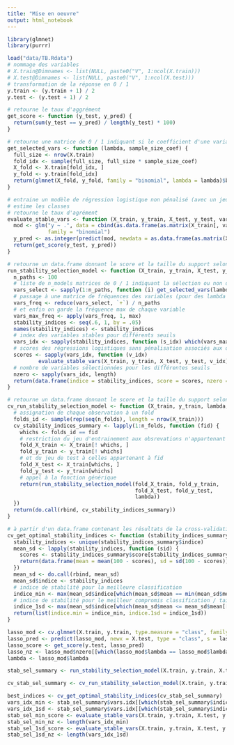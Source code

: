 ```yaml
---
title: "Mise en oeuvre"
output: html_notebook
---
```


```r
library(glmnet)
library(purrr)
```

```r
load("data/TB.Rdata")
# nommage des variables
# X.train@Dimnames <- list(NULL, paste0("V", 1:ncol(X.train)))
# X.test@Dimnames <- list(NULL, paste0("V", 1:ncol(X.test)))
# transformation de la réponse en 0 / 1
y.train <- (y.train + 1) / 2
y.test <- (y.test + 1) / 2
```

```r
# retourne le taux d'aggrément
get_score <- function (y_test, y_pred) {
  return(sum(y_test == y_pred) / length(y_test) * 100)
}
```

```r
# retourne une matrice de 0 / 1 indiquant si le coefficient d'une variable est strictement positif pour un lambda donné
get_selected_vars <- function (lambda, sample_size_coef) {
  full_size <- nrow(X.train)
  fold_idx <- sample(full_size, full_size * sample_size_coef)
  X_fold <- X.train[fold_idx, ]
  y_fold <- y.train[fold_idx]
  return(glmnet(X_fold, y_fold, family = "binomial", lambda = lambda)$beta > 0)
}
```

```r
# entraine un modèle de régression logistique non pénalisé (avec un jeu restreint aux variables stables)
# estime les classes
# retourne le taux d'agrément
evaluate_stable_vars <- function (X_train, y_train, X_test, y_test, vars_idx) {
  mod <- glm("y ~ .", data = cbind(as.data.frame(as.matrix(X_train[, vars_idx])), data.frame(y = y_train)),
             family = "binomial")
  y_pred <- as.integer(predict(mod, newdata = as.data.frame(as.matrix(X_test[, vars_idx])), type = "response") > .5)
  return(get_score(y_test, y_pred))
}
```

```r
# retourne un data.frame donnant le score et la taille du support selon le seuil de stabilité
run_stability_selection_model <- function (X_train, y_train, X_test, y_test, lambda, sample_size_coef = .5) {
  n_paths <- 100
  # liste de n_models matrices de 0 / 1 indiquant la sélection ou non d'une variable pour un lambda donné
  vars_select <- sapply(1:n_paths, function (i) get_selected_vars(lambda, sample_size_coef))
  # passage à une matrice de fréquences des variables (pour des lambda différents)
  vars_freq <- reduce(vars_select, `+`) / n_paths
  # et enfin on garde la fréquence max de chaque variable
  vars_max_freq <- apply(vars_freq, 1, max)
  stability_indices <- seq(.6, 1, by = .05)
  names(stability_indices) <- stability_indices
  # index des variables stables pour différents seuils
  vars_idx <- sapply(stability_indices, function (s_idx) which(vars_max_freq >= s_idx))
  # scores des régressions logistiques sans pénalisation associés aux différents seuils
  scores <- sapply(vars_idx, function (v_idx)
          evaluate_stable_vars(X_train, y_train, X_test, y_test, v_idx))
  # nombre de variables sélectionnées pour les différentes seuils
  nzero <- sapply(vars_idx, length)
  return(data.frame(indice = stability_indices, score = scores, nzero = nzero, vars.idx = I(vars_idx)))
}
```

```r
# retourne un data.frame donnant le score et la taille du support selon le seuil de stabilité pour n_folds modèles
cv_run_stability_selection_model <- function (X_train, y_train, lambda, n_folds = 10) {
  # assignation de chaque observation à un fold
  folds_id <- sample(rep(seq(n_folds), length = nrow(X_train)))
  cv_stability_indices_summary <- lapply(1:n_folds, function (fid) {
    whichs <- folds_id == fid
    # restriction du jeu d'entrainement aux obsrevations n'appartenant pas au fold fid
    fold_X_train <- X_train[! whichs, ]
    fold_y_train <- y_train[! whichs]
    # et du jeu de test à celles appartenant à fid
    fold_X_test <- X_train[whichs, ]
    fold_y_test <- y_train[whichs]
    # appel à la fonction générique
    return(run_stability_selection_model(fold_X_train, fold_y_train,
                                         fold_X_test, fold_y_test,
                                         lambda))
  })
  return(do.call(rbind, cv_stability_indices_summary))
}
```

```r
# à partir d'un data.frame contenant les résultats de la cross-validation retourne les indices optimaux
cv_get_optimal_stability_indices <- function (stability_indices_summary) {
  stability_indices <- unique(stability_indices_summary$indice)
  mean_sd <- lapply(stability_indices, function (sid) {
    scores <- stability_indices_summary$score[stability_indices_summary$indice == sid]
    return(data.frame(mean = mean(100 - scores), sd = sd(100 - scores)))
  })
  mean_sd <- do.call(rbind, mean_sd)
  mean_sd$indice <- stability_indices
  # indice de stabilité pour la meilleure classification
  indice_min <- max(mean_sd$indice[which(mean_sd$mean == min(mean_sd$mean))])
  # indice de stabilité pour le meilleur compromis classification / taille du support
  indice_1sd <- max(mean_sd$indice[which(mean_sd$mean <= mean_sd$mean[[indice_min]] + mean_sd$sd[[indice_min]])])
  return(list(indice.min = indice_min, indice.1sd = indice_1sd))
}
```

```r
lasso_mod <- cv.glmnet(X.train, y.train, type.measure = "class", family = "binomial")
lasso_pred <- predict(lasso_mod, newx = X.test, type = "class", s = lasso_mod$lambda.1se)[, 1]
lasso_score <- get_score(y.test, lasso_pred)
lasso_nz <- lasso_mod$nzero[[which(lasso_mod$lambda == lasso_mod$lambda.1se)]]
lambda <- lasso_mod$lambda
```

```r
stab_sel_summary <- run_stability_selection_model(X.train, y.train, X.test, y.test, lambda)
```

```r
cv_stab_sel_summary <- cv_run_stability_selection_model(X.train, y.train, lambda)
```

```r
best_indices <- cv_get_optimal_stability_indices(cv_stab_sel_summary)
vars_idx_min <- stab_sel_summary$vars.idx[[which(stab_sel_summary$indice == best_indices$indice.min)]]
vars_idx_1sd <- stab_sel_summary$vars.idx[[which(stab_sel_summary$indice == best_indices$indice.1sd)]]
stab_sel_min_score <- evaluate_stable_vars(X.train, y.train, X.test, y.test, vars_idx_min)
stab_sel_min_nz <- length(vars_idx_min)
stab_sel_1sd_score <- evaluate_stable_vars(X.train, y.train, X.test, y.test, vars_idx_1sd)
stab_sel_1sd_nz <- length(vars_idx_1sd)
```
